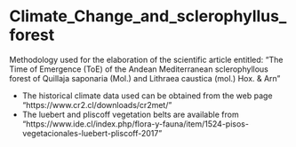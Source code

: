 # Climate_Change_and_sclerophyllus_forest
Methodology used for the elaboration of the scientific article entitled:
"The Time of Emergence (ToE) of the Andean Mediterranean sclerophyllous forest of Quillaja saponaria (Mol.) and Lithraea caustica (mol.) Hox. & Arn"

- The historical climate data used can be obtained from the web page "https://www.cr2.cl/downloads/cr2met/"
- The luebert and pliscoff vegetation belts are available from "https://www.ide.cl/index.php/flora-y-fauna/item/1524-pisos-vegetacionales-luebert-pliscoff-2017"
